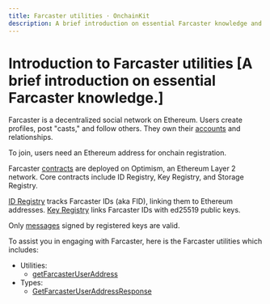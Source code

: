 ```yaml
---
title: Farcaster utilities · OnchainKit
description: A brief introduction on essential Farcaster knowledge and OnchainKit utilities.
---
```


# Introduction to Farcaster utilities [A brief introduction on essential Farcaster knowledge.]

Farcaster is a decentralized social network on Ethereum.
Users create profiles, post "casts," and follow others.
They own their [accounts](https://docs.farcaster.xyz/learn/what-is-farcaster/accounts) and relationships.

To join, users need an Ethereum address for onchain registration.

Farcaster [contracts](https://docs.farcaster.xyz/learn/architecture/contracts) are deployed on Optimism, an Ethereum Layer 2 network.
Core contracts include ID Registry, Key Registry, and Storage Registry.

[ID Registry](https://docs.farcaster.xyz/reference/contracts/reference/id-registry) tracks Farcaster IDs (aka FID), linking them to Ethereum addresses. [Key Registry](https://docs.farcaster.xyz/reference/contracts/reference/key-gateway) links Farcaster IDs with ed25519 public keys.

Only [messages](https://docs.farcaster.xyz/learn/what-is-farcaster/messages) signed by registered keys are valid.

To assist you in engaging with Farcaster, here is the Farcaster utilities which includes:

- Utilities:
  - [getFarcasterUserAddress](/farcaster/get-farcaster-user-address)
- Types:
  - [GetFarcasterUserAddressResponse]()
